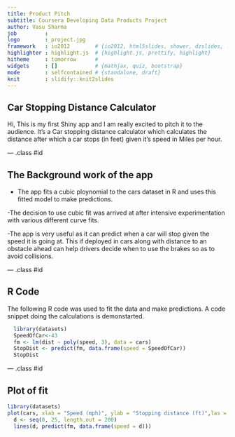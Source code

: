 ```yaml
---
title: Product Pitch 
subtitle: Coursera Developing Data Products Project
author: Vasu Sharma
job         : 
logo        : project.jpg
framework   : io2012        # {io2012, html5slides, shower, dzslides, ...}
highlighter : highlight.js  # {highlight.js, prettify, highlight}
hitheme     : tomorrow      # 
widgets     : []            # {mathjax, quiz, bootstrap}
mode        : selfcontained # {standalone, draft}
knit        : slidify::knit2slides
---
```


## Car Stopping Distance Calculator

Hi, This is my first Shiny app and I am really excited to pitch it to the audience. It's a Car stopping distance calculator which calculates the distance after which a car stops (in feet) given it's speed in Miles per hour.



--- .class #id 

## The Background work of the app
- The app fits a cubic ploynomial to the cars dataset in R and uses this fitted model to make predictions. 

-The decision to use cubic fit was arrived at after intensive experimentation with various different curve fits.

-The app is very useful as it can predict when a car will stop given the speed it is going at. This if deployed in cars along with distance to an obstacle ahead can help drivers decide when to use the brakes so as to avoid collisions.

--- .class #id 

## R Code
The following R code was used to fit the data and make predictions. A code snippet doing the calculations is demonstarted.

```r
  library(datasets)
  SpeedOfCar<-43
  fm <- lm(dist ~ poly(speed, 3), data = cars)
  StopDist <- predict(fm, data.frame(speed = SpeedOfCar))
  StopDist
```

--- .class #id 

## Plot of fit
```r
library(datasets)
plot(cars, xlab = "Speed (mph)", ylab = "Stopping distance (ft)",las = 1, xlim = c(0, 25))
  d <- seq(0, 25, length.out = 200)
  lines(d, predict(fm, data.frame(speed = d)))
```


